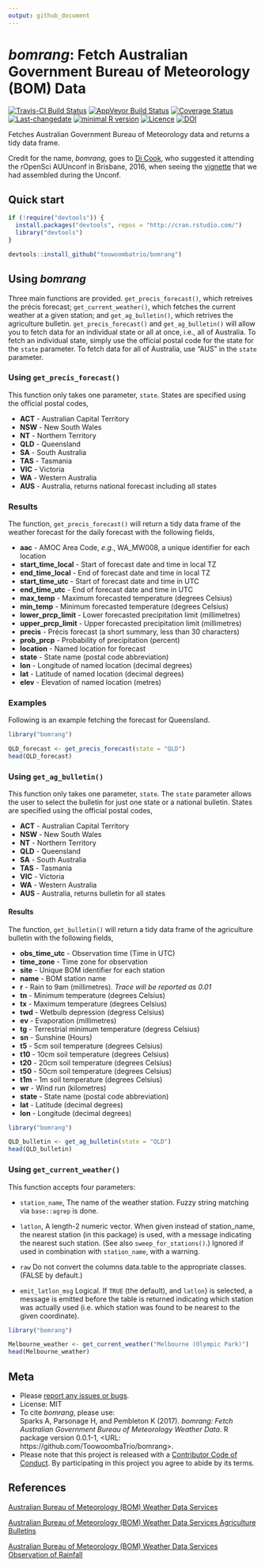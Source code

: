 ```yaml
---
output: github_document
---
```


<!-- README.md is generated from README.Rmd. Please edit that file -->

# _bomrang_: Fetch Australian Government Bureau of Meteorology (BOM) Data

[![Travis-CI Build Status](https://travis-ci.org/ToowoombaTrio/bomrang.svg?branch=master)](https://travis-ci.org/ToowoombaTrio/bomrang)
[![AppVeyor Build Status](https://ci.appveyor.com/api/projects/status/github/ToowoombaTrio/bomrang?branch=master&svg=true)](https://ci.appveyor.com/project/ToowoombaTrio/bomrang)
[![Coverage Status](https://img.shields.io/codecov/c/github/ToowoombaTrio/bomrang/master.svg)](https://codecov.io/github/ToowoombaTrio/bomrang?branch=master)
[![Last-changedate](https://img.shields.io/badge/last%20change-`r gsub('-', '--', Sys.Date())`-brightgreen.svg)](https://github.com/toowoombatrio/bomrang/commits/master) 
[![minimal R version](https://img.shields.io/badge/R%3E%3D-`r as.character(getRversion())`-brightgreen.svg)](https://cran.r-project.org/)
[![Licence](https://img.shields.io/github/license/mashape/apistatus.svg)](http://choosealicense.com/licenses/mit/) 
[![DOI](https://zenodo.org/badge/89690315.svg)](https://zenodo.org/badge/latestdoi/89690315)

Fetches Australian Government Bureau of Meteorology data and returns a tidy data frame.

Credit for the name, _bomrang_, goes to [Di Cook](http://dicook.github.io), who
suggested it attending the rOpenSci AUUnconf in Brisbane, 2016, when seeing the
[vignette](https://github.com/saundersk1/auunconf16/blob/master/Vignette_BoM.pdf)
that we had assembled during the Unconf.

## Quick start

```r
if (!require("devtools")) {
  install.packages("devtools", repos = "http://cran.rstudio.com/") 
  library("devtools")
}

devtools::install_github("toowoombatrio/bomrang")
```

## Using _bomrang_

Three main functions are provided. `get_precis_forecast()`, which retreives the précis forecast; `get_current_weather()`, which fetches the current weather at a given station; and `get_ag_bulletin()`, which retrives the agriculture bulletin. `get_precis_forecast()` and `get_ag_bulletin()` will allow you to fetch data for an individual state or all at once, i.e., all of Australia. To fetch an individual state, simply use the official postal code for the state for the `state` parameter. To fetch data for all of Australia, use "AUS" in the `state` parameter.

### Using `get_precis_forecast()`

This function only takes one parameter, `state`. States are specified using the official postal codes, 

* **ACT** - Australian Capital Territory  
* **NSW** - New South Wales  
* **NT** - Northern Territory  
* **QLD** - Queensland  
* **SA** - South Australia  
* **TAS** - Tasmania  
* **VIC** - Victoria  
* **WA** - Western Australia  
* **AUS** - Australia, returns national forecast including all states  

### Results

The function, `get_precis_forecast()` will return a tidy data frame of the weather forecast for the daily forecast with the following fields,

* **aac** - AMOC Area Code, _e.g._, WA_MW008, a unique identifier for each location  
* **start_time_local** - Start of forecast date and time in local TZ  
* **end_time_local** - End of forecast date and time in local TZ  
* **start_time_utc** - Start of forecast date and time in UTC  
* **end_time_utc** - End of forecast date and time in UTC  
* **max_temp** - Maximum forecasted temperature (degrees Celsius)  
* **min_temp** - Minimum forecasted temperature (degrees Celsius)  
* **lower_prcp_limit** - Lower forecasted precipitation limit (millimetres)  
* **upper_prcp_limit** - Upper forecasted precipitation limit (millimetres)  
* **precis** - Précis forecast (a short summary, less than 30 characters)  
* **prob_prcp** - Probability of precipitation (percent)  
* **location** - Named location for forecast  
* **state** - State name (postal code abbreviation)  
* **lon** - Longitude of named location (decimal degrees)  
* **lat** - Latitude of named location (decimal degrees)  
* **elev** - Elevation of named location (metres)  

### Examples

Following is an example fetching the forecast for Queensland.

```r
library("bomrang")

QLD_forecast <- get_precis_forecast(state = "QLD")
head(QLD_forecast)
```

### Using `get_ag_bulletin()`

This function only takes one parameter, `state`. The `state` parameter allows the user to select the bulletin for just one state or a national bulletin. States are specified using the official postal codes, 

* **ACT** - Australian Capital Territory  
* **NSW** - New South Wales  
* **NT** - Northern Territory  
* **QLD** - Queensland  
* **SA** - South Australia  
* **TAS** - Tasmania  
* **VIC** - Victoria  
* **WA** - Western Australia  
* **AUS** - Australia, returns bulletin for all states  

#### Results

The function, `get_bulletin()` will return a tidy data frame of the agriculture bulletin with the following fields,

* **obs_time_utc** - Observation time (Time in UTC)  
* **time_zone** - Time zone for observation  
* **site** - Unique BOM identifier for each station  
* **name** - BOM station name  
* **r** - Rain to 9am (millimetres). _Trace will be reported as 0.01_  
* **tn** - Minimum temperature (degrees Celsius)  
* **tx** - Maximum temperature (degrees Celsius)  
* **twd** - Wetbulb depression (degress Celsius)  
* **ev** - Evaporation (millimetres)  
* **tg** - Terrestrial minimum temperature (degress Celsius)  
* **sn** - Sunshine (Hours)  
* **t5** - 5cm soil temperature (degrees Celsius)  
* **t10** - 10cm soil temperature (degrees Celsius)  
* **t20** - 20cm soil temperature (degrees Celsius)  
* **t50** - 50cm soil temperature (degrees Celsius)  
* **t1m** - 1m soil temperature (degrees Celsius)  
* **wr** - Wind run (kilometres)  
* **state** - State name (postal code abbreviation)  
* **lat** - Latitude (decimal degrees)  
* **lon** - Longitude (decimal degrees)  

```r
library("bomrang")

QLD_bulletin <- get_ag_bulletin(state = "QLD")
head(QLD_bulletin)
```

### Using `get_current_weather()`
This function accepts four parameters:

* `station_name`, The name of the weather station. Fuzzy string matching via `base::agrep` is done.

* `latlon`, A length-2 numeric vector. When given instead of station_name, the nearest station (in this package) is used, with a message indicating the nearest such station. (See also `sweep_for_stations()`.) Ignored if used in combination with `station_name`, with a warning.

* `raw` Do not convert the columns data.table to the appropriate classes. (FALSE by default.)

* `emit_latlon_msg` Logical. If `TRUE` (the default), and `latlon`} is selected, a message is emitted before the table is returned indicating which station was actually used (i.e. which station was found to be nearest to the given coordinate).

```r
library("bomrang")

Melbourne_weather <- get_current_weather("Melbourne (Olympic Park)")
head(Melbourne_weather)
```


## Meta

* Please [report any issues or bugs](https://github.com/ToowoombaTrio/bomrang/issues).  
* License: MIT  
* To cite _bomrang_, please use:  
  Sparks A, Parsonage H, and Pembleton K (2017). _bomrang: Fetch Australian Government Bureau of Meteorology Weather Data_. R package version 0.0.1-1,
<URL: https://github.com/ToowoombaTrio/bomrang>.  
* Please note that this project is released with a [Contributor Code of Conduct](CONDUCT.md). By participating in this project you agree to abide by its terms.  

## References

[Australian Bureau of Meteorology (BOM) Weather Data Services](http://www.bom.gov.au/catalogue/data-feeds.shtml)

[Australian Bureau of Meteorology (BOM) Weather Data Services Agriculture Bulletins](http://www.bom.gov.au/catalogue/observations/about-agricultural.shtml)

[Australian Bureau of Meteorology (BOM) Weather Data Services Observation of Rainfall](http://www.bom.gov.au/climate/how/observations/rain-measure.shtml)

